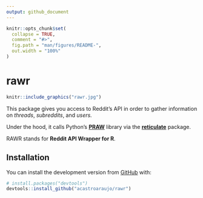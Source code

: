 ```yaml
---
output: github_document
---
```


<!-- README.md is generated from README.Rmd. Please edit that file -->

```r
knitr::opts_chunk$set(
  collapse = TRUE,
  comment = "#>",
  fig.path = "man/figures/README-",
  out.width = "100%"
)
```

# rawr

<!-- badges: start -->
<!-- badges: end -->

```r
knitr::include_graphics("rawr.jpg")
```

This package gives you access to Reddit's API in order to gather information on _threads_, _subreddits_, and _users._ 

Under the hood, it calls Python's [__PRAW__](https://praw.readthedocs.io/) library via the [__reticulate__](https://rstudio.github.io/reticulate/) package.

RAWR stands for __Reddit API Wrapper for R__.

## Installation

You can install the development version from [GitHub](https://github.com/) with:

``` r
# install.packages("devtools")
devtools::install_github("acastroaraujo/rawr")
```


